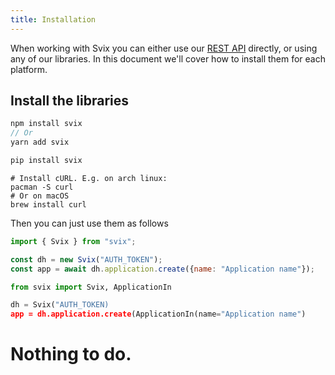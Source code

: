 ```yaml
---
title: Installation
---
```




When working with Svix you can either use our [REST API](https://api.svix.com/docs) directly, or using any of our libraries. In this document we'll cover how to install them for each platform.


## Install the libraries

<CodeTabs>
<TabItem value="js">

```js
npm install svix
// Or
yarn add svix
```

</TabItem>
<TabItem value="py">

```sh
pip install svix
```

</TabItem>
<TabItem value="curl">

```shell
# Install cURL. E.g. on arch linux:
pacman -S curl
# Or on macOS
brew install curl
```

</TabItem>
</CodeTabs>

Then you can just use them as follows

<CodeTabs>
<TabItem value="js">

```js
import { Svix } from "svix";

const dh = new Svix("AUTH_TOKEN");
const app = await dh.application.create({name: "Application name"});
```

</TabItem>
<TabItem value="py">

```python
from svix import Svix, ApplicationIn

dh = Svix("AUTH_TOKEN)
app = dh.application.create(ApplicationIn(name="Application name")
```

</TabItem>
<TabItem value="curl">

# Nothing to do.

</TabItem>
</CodeTabs>

